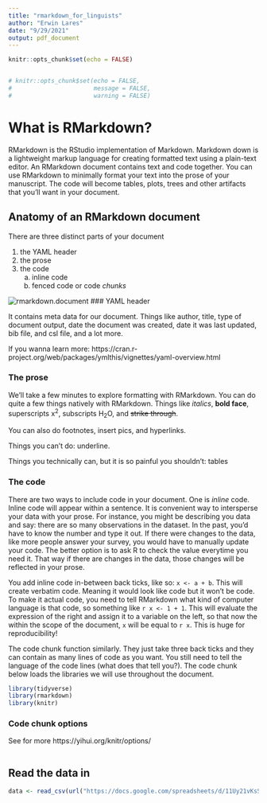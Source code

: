 ```yaml
---
title: "rmarkdown_for_linguists"
author: "Erwin Lares"
date: "9/29/2021"
output: pdf_document
---
```


```r
knitr::opts_chunk$set(echo = FALSE)


# knitr::opts_chunk$set(echo = FALSE,
#                       message = FALSE,
#                       warning = FALSE)

```

# What is RMarkdown?

RMarkdown is the RStudio implementation of Markdown. Markdown down is a lightweight markup language for creating formatted text using a plain-text editor. An RMarkdown document contains text and code together. You can use RMarkdown to minimally format your text into the prose of your manuscript. The code will become tables, plots, trees and other artifacts that you'll want in your document. 

## Anatomy of an RMarkdown document

There are three distinct parts of your document

1. the YAML header
1. the prose
1. the code
    a. inline code
    a.  fenced code or code _chunks_
    
![rmarkdown.document](images/rmarkdown_document.png)
### YAML header 

It contains meta data for our document. Things like author, title, type of document output, date the document was created, date it was last updated, bib file, and csl file, and a lot more.

If you wanna learn more: https://cran.r-project.org/web/packages/ymlthis/vignettes/yaml-overview.html

### The prose

We'll take a few minutes to explore formatting with RMarkdown. You can do quite a few things natively with RMarkdown. Things like _italics_, **bold face**, superscripts x^2^, subscripts H~2~O, and ~~strike through~~. 

You can also do footnotes, insert pics, and hyperlinks. 

Things you can't do: underline.

Things you technically can, but it is so painful you shouldn't: tables
  
### The code

There are two ways to include code in your document. One is _inline_ code. Inline code will appear within a sentence. It is convenient way to intersperse your data with your prose. For instance, you might be describing you data and say: there are so many observations in the dataset. In the past, you'd have to know the number and type it out. If there were changes to the data, like more people answer your survey, you would have to manually update your code. The better option is to ask R to check the value everytime you need it. That way if there are changes in the data, those changes will be reflected in your prose. 

You add inline code in-between back ticks, like so: `x <- a + b`. This will create verbatim code. Meaning it would look like code but it won't be code. To make it actual code, you need to tell RMarkdown what kind of computer language is that code, so something like `r x <- 1 + 1`. This will evaluate the expression of the right and assign it to a variable on the left, so that now the within the scope of the document, `x` will be equal to `r x`. This is huge for reproducibility!

The code chunk function similarly. They just take three back ticks and they can contain as many lines of code as you want. You still need to tell the language of the code lines (what does that tell you?). The code chunk below loads the libraries we will use throughout the document.

```r
library(tidyverse)
library(rmarkdown)
library(knitr)

```

### Code chunk options

See for more https://yihui.org/knitr/options/

```r

```

## Read the data in

```r

data <- read_csv(url("https://docs.google.com/spreadsheets/d/11Uy21vKsSPDz66tvTMzJnKO8KcksqKcLxX2A1leN-Ds/edit?usp=sharing"))



```

